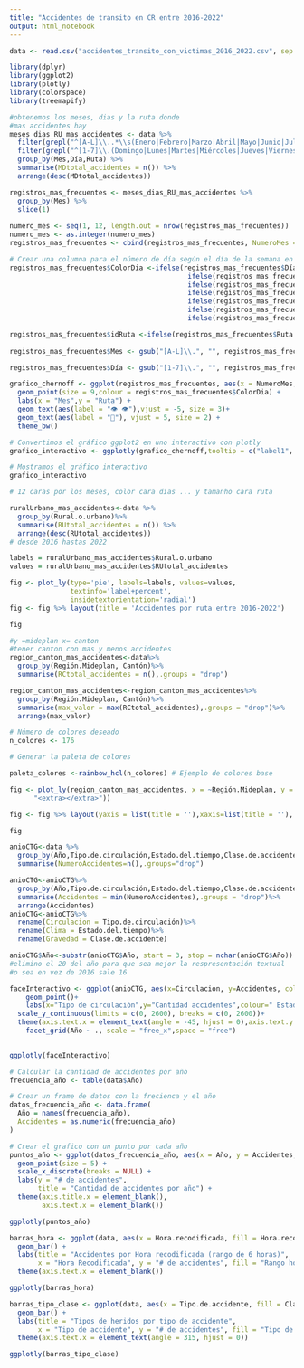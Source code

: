 ```yaml
---
title: "Accidentes de transito en CR entre 2016-2022"
output: html_notebook
---
```


```r
data <- read.csv("accidentes_transito_con_victimas_2016_2022.csv", sep = ";")
```

```r
library(dplyr)
library(ggplot2)
library(plotly)
library(colorspace)
library(treemapify)
```

```r
#obtenemos los meses, dias y la ruta donde
#mas accidentes hay
meses_dias_RU_mas_accidentes <- data %>%
  filter(grepl("^[A-L]\\..*\\s(Enero|Febrero|Marzo|Abril|Mayo|Junio|Julio|Agosto|Setiembre|Octubre|Noviembre|Diciembre)$", Mes)) %>%
  filter(grepl("^[1-7]\\.(Domingo|Lunes|Martes|Miércoles|Jueves|Viernes|Sábado)$", Día)) %>%
  group_by(Mes,Día,Ruta) %>%
  summarise(MDtotal_accidentes = n()) %>%
  arrange(desc(MDtotal_accidentes))

registros_mas_frecuentes <- meses_dias_RU_mas_accidentes %>%
  group_by(Mes) %>%
  slice(1)
  
numero_mes <- seq(1, 12, length.out = nrow(registros_mas_frecuentes))
numero_mes <- as.integer(numero_mes)
registros_mas_frecuentes <- cbind(registros_mas_frecuentes, NumeroMes = numero_mes)

# Crear una columna para el número de día según el día de la semana en registros_mas_frecuentes
registros_mas_frecuentes$ColorDia <-ifelse(registros_mas_frecuentes$Día == "1.Domingo", "blue",
                                            ifelse(registros_mas_frecuentes$Día == "2.Lunes", "red",
                                            ifelse(registros_mas_frecuentes$Día == "3.Martes", "yellow",
                                            ifelse(registros_mas_frecuentes$Día == "4.Miércoles", "cyan",
                                            ifelse(registros_mas_frecuentes$Día == "5.Jueves", "darkgreen",
                                            ifelse(registros_mas_frecuentes$Día == "6.Viernes", "brown",
                                            ifelse(registros_mas_frecuentes$Día == "7.Sábado", "black", NA)))))))

registros_mas_frecuentes$idRuta <-ifelse(registros_mas_frecuentes$Ruta == "Cantonal", 1)
                                          
registros_mas_frecuentes$Mes <- gsub("[A-L]\\.", "", registros_mas_frecuentes$Mes)

registros_mas_frecuentes$Día <- gsub("[1-7]\\.", "", registros_mas_frecuentes$Día)

```

```r
grafico_chernoff <- ggplot(registros_mas_frecuentes, aes(x = NumeroMes, y = idRuta,label1 = Mes,label2 = Ruta,label3 = Día)) +
  geom_point(size = 9,colour = registros_mas_frecuentes$ColorDia) +
  labs(x = "Mes",y = "Ruta") +
  geom_text(aes(label = "👁️ 👁️"),vjust = -5, size = 3)+  
  geom_text(aes(label = "👄"), vjust = 5, size = 2) +
  theme_bw()

# Convertimos el gráfico ggplot2 en uno interactivo con plotly
grafico_interactivo <- ggplotly(grafico_chernoff,tooltip = c("label1", "label2", "label3"))

# Mostramos el gráfico interactivo
grafico_interactivo

# 12 caras por los meses, color cara dias ... y tamanho cara ruta
```

```r
ruralUrbano_mas_accidentes<-data %>%
  group_by(Rural.o.urbano)%>%
  summarise(RUtotal_accidentes = n()) %>%
  arrange(desc(RUtotal_accidentes))
# desde 2016 hastas 2022
```

```r
labels = ruralUrbano_mas_accidentes$Rural.o.urbano
values = ruralUrbano_mas_accidentes$RUtotal_accidentes

fig <- plot_ly(type='pie', labels=labels, values=values, 
               textinfo='label+percent',
               insidetextorientation='radial')
fig <- fig %>% layout(title = 'Accidentes por ruta entre 2016-2022')

fig
```

```r
#y =mideplan x= canton
#tener canton con mas y menos accidentes
region_canton_mas_accidentes<-data%>%
  group_by(Región.Mideplan, Cantón)%>%
  summarise(RCtotal_accidentes = n(),.groups = "drop")

region_canton_mas_accidentes<-region_canton_mas_accidentes%>%
  group_by(Región.Mideplan, Cantón)%>%
  summarise(max_valor = max(RCtotal_accidentes),.groups = "drop")%>%
  arrange(max_valor)

# Número de colores deseado
n_colores <- 176

# Generar la paleta de colores

paleta_colores <-rainbow_hcl(n_colores) # Ejemplo de colores base
```

```r

fig <- plot_ly(region_canton_mas_accidentes, x = ~Región.Mideplan, y = ~max_valor, marker = list(color=paleta_colores) , type = 'bar',hovertemplate = ~paste("Región: ", Región.Mideplan, "<br>Cantón: ", Cantón, "<br>Valor: ", max_valor,
      "<extra></extra>"))

fig <- fig %>% layout(yaxis = list(title = ''),xaxis=list(title = ''), barmode = 'stack')

fig
```

```r
anioCTG<-data %>%
  group_by(Año,Tipo.de.circulación,Estado.del.tiempo,Clase.de.accidente) %>%
  summarise(NumeroAccidentes=n(),.groups="drop")

anioCTG<-anioCTG%>%
  group_by(Año,Tipo.de.circulación,Estado.del.tiempo,Clase.de.accidente)%>%
  summarise(Accidentes = min(NumeroAccidentes),.groups = "drop")%>%
  arrange(Accidentes)
anioCTG<-anioCTG%>%
  rename(Circulacion = Tipo.de.circulación)%>%
  rename(Clima = Estado.del.tiempo)%>%
  rename(Gravedad = Clase.de.accidente)

anioCTG$Año<-substr(anioCTG$Año, start = 3, stop = nchar(anioCTG$Año))
#elimino el 20 del año para que sea mejor la respresentación textual
#o sea en vez de 2016 sale 16
```

```r
faceInteractivo <- ggplot(anioCTG, aes(x=Circulacion, y=Accidentes, color=Clima, group=Gravedad)) +
    geom_point()+
    labs(x="Tipo de circulación",y="Cantidad accidentes",colour=" Estado del clima")+
  scale_y_continuous(limits = c(0, 2600), breaks = c(0, 2600))+
  theme(axis.text.x = element_text(angle = -45, hjust = 0),axis.text.y = element_text(angle=12))+
    facet_grid(Año ~ ., scale = "free_x",space = "free")
    

ggplotly(faceInteractivo)
```

```r
# Calcular la cantidad de accidentes por año
frecuencia_año <- table(data$Año)

# Crear un frame de datos con la frecienca y el año
datos_frecuencia_año <- data.frame(
  Año = names(frecuencia_año),
  Accidentes = as.numeric(frecuencia_año)
)

# Crear el grafico con un punto por cada año
puntos_año <- ggplot(datos_frecuencia_año, aes(x = Año, y = Accidentes, color = Año)) +
  geom_point(size = 5) +
  scale_x_discrete(breaks = NULL) +
  labs(y = "# de accidentes", 
       title = "Cantidad de accidentes por año") +
  theme(axis.title.x = element_blank(),
        axis.text.x = element_blank())

ggplotly(puntos_año)
```

```r
barras_hora <- ggplot(data, aes(x = Hora.recodificada, fill = Hora.recodificada)) +
  geom_bar() +
  labs(title = "Accidentes por Hora recodificada (rango de 6 horas)",
       x = "Hora Recodificada", y = "# de accidentes", fill = "Rango horario") +
  theme(axis.text.x = element_blank())

ggplotly(barras_hora)
```

```r
barras_tipo_clase <- ggplot(data, aes(x = Tipo.de.accidente, fill = Clase.de.accidente)) +
  geom_bar() +
  labs(title = "Tipos de heridos por tipo de accidente",
       x = "Tipo de accidente", y = "# de accidentes", fill = "Tipo de heridos") +
  theme(axis.text.x = element_text(angle = 315, hjust = 0))

ggplotly(barras_tipo_clase)
```
